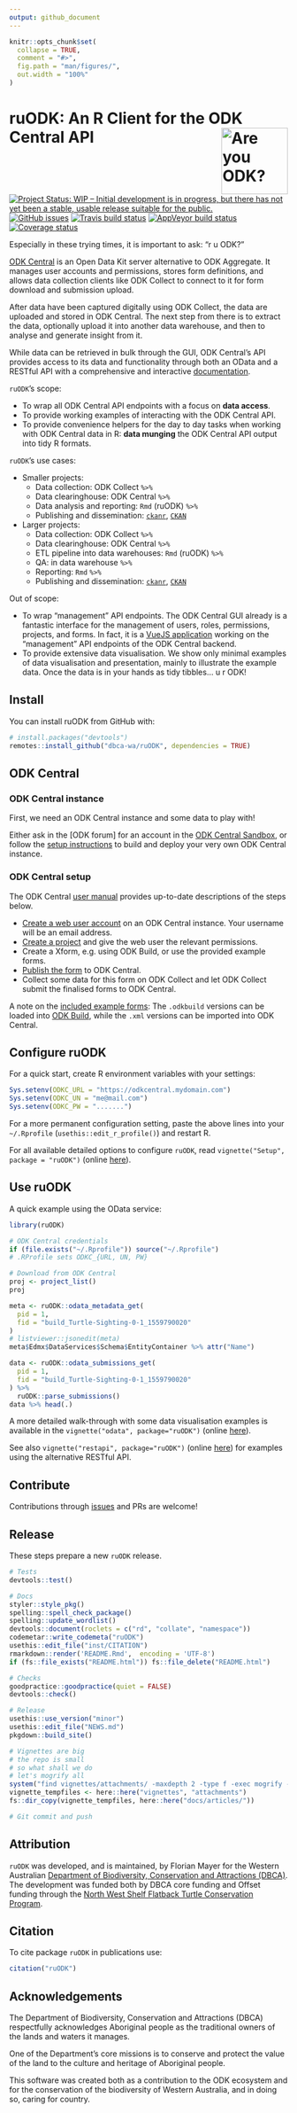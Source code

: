 ```yaml
---
output: github_document
---
```


<!-- README.md is generated from README.Rmd. Please edit that file -->

```r
knitr::opts_chunk$set(
  collapse = TRUE,
  comment = "#>",
  fig.path = "man/figures/",
  out.width = "100%"
)
```
# ruODK: An R Client for the ODK Central API <img src="man/figures/ruODK.png" align="right" alt="Are you ODK?" width="120" />
<!-- badges: start -->
[![Project Status: WIP – Initial development is in progress, but there has not yet been a stable, usable release suitable for the public.](https://www.repostatus.org/badges/latest/wip.svg)](https://www.repostatus.org/#wip)
[![GitHub issues](https://img.shields.io/github/issues/dbca-wa/ruodk.svg?style=popout)](https://github.com/dbca-wa/ruODK/issues)
[![Travis build status](https://travis-ci.org/dbca-wa/ruODK.svg?branch=master)](https://travis-ci.org/dbca-wa/ruODK)
[![AppVeyor build status](https://ci.appveyor.com/api/projects/status/github/dbca-wa/ruODK?branch=master&svg=true)](https://ci.appveyor.com/project/dbca-wa/ruODK)
[![Coverage status](https://codecov.io/gh/dbca-wa/ruODK/branch/master/graph/badge.svg)](https://codecov.io/github/dbca-wa/ruODK?branch=master)
<!-- badges: end -->

Especially in these trying times, it is important to ask: "r u ODK?"

[ODK Central](https://docs.opendatakit.org/central-intro/) is an Open Data Kit 
server alternative to ODK Aggregate. It manages user accounts and permissions, 
stores form definitions, and allows data collection clients like ODK Collect to 
connect to it for form download and submission upload.

After data have been captured digitally using ODK Collect, the data are uploaded
and stored in ODK Central. The next step from there is to extract the data, 
optionally upload it into another data warehouse, and then to analyse and 
generate insight from it. 

While data can be retrieved in bulk through the GUI, ODK Central's API provides 
access to its data and functionality through both an OData and a RESTful API 
with a comprehensive and interactive 
[documentation](https://odkcentral.docs.apiary.io/#reference/odata-endpoints).

`ruODK`'s scope:

* To wrap all ODK Central API endpoints with a focus on **data access**.
* To provide working examples of interacting with the ODK Central API.
* To provide convenience helpers for the day to day tasks when working with 
  ODK Central data in R: **data munging** the ODK Central API output into tidy 
  R formats.
  
`ruODK`'s use cases:

* Smaller projects:
  * Data collection: ODK Collect `%>%`
  * Data clearinghouse: ODK Central `%>%` 
  * Data analysis and reporting: `Rmd` (ruODK) `%>%`
  * Publishing and dissemination: [`ckanr`](https://docs.ropensci.org/ckanr/), 
    [`CKAN`](https://ckan.org/)
* Larger projects:
  * Data collection: ODK Collect `%>%`
  * Data clearinghouse: ODK Central `%>%` 
  * ETL pipeline into data warehouses: `Rmd` (ruODK) `%>%`
  * QA: in data warehouse `%>%`
  * Reporting: `Rmd` `%>%`
  * Publishing and dissemination: [`ckanr`](https://docs.ropensci.org/ckanr/),
    [`CKAN`](https://ckan.org/)
  
Out of scope:

* To wrap "management" API endpoints. The ODK Central GUI already is a fantastic 
  interface for the management of users, roles, permissions, projects, and forms.
  In fact, it is a [VueJS application](https://github.com/opendatakit/central-frontend/) 
  working on the "management" API endpoints of the ODK Central backend.
* To provide extensive data visualisation. We show only minimal examples of data 
  visualisation and presentation, mainly to illustrate the example data.
  Once the data is in your hands as tidy tibbles... u r ODK!

## Install

You can install ruODK from GitHub with:

```r
# install.packages("devtools")
remotes::install_github("dbca-wa/ruODK", dependencies = TRUE)
```

## ODK Central
### ODK Central instance
First, we need an ODK Central instance and some data to play with!

Either ask in the [ODK forum] for an account in the 
[ODK Central Sandbox](https://sandbox.central.opendatakit.org/),
or follow the [setup instructions](https://docs.opendatakit.org/central-intro/)
to build and deploy your very own ODK Central instance.

### ODK Central setup
The ODK Central [user manual](https://docs.opendatakit.org/central-using/) 
provides up-to-date descriptions of the steps below.

* [Create a web user account](https://docs.opendatakit.org/central-users/#creating-a-web-user) 
  on an ODK Central instance. Your username will be an email address.
* [Create a project](https://docs.opendatakit.org/central-projects/) and give the
  web user the relevant permissions.
* Create a Xform, e.g. using ODK Build, or use the provided example forms.
* [Publish the form](https://docs.opendatakit.org/central-forms/) to ODK Central.
* Collect some data for this form on ODK Collect and let ODK Collect submit the
  finalised forms to ODK Central.

A note on the [included example forms](https://github.com/dbca-wa/ruODK/tree/master/inst/extdata): 
The `.odkbuild` versions can be loaded into [ODK Build](https://build.opendatakit.org/), 
while the `.xml` versions can be imported into ODK Central.

## Configure ruODK
For a quick start, create R environment variables with your settings:
  
```r
Sys.setenv(ODKC_URL = "https://odkcentral.mydomain.com")
Sys.setenv(ODKC_UN = "me@mail.com")
Sys.setenv(ODKC_PW = ".......")
```

For a more permanent configuration setting, paste the above lines into your 
`~/.Rprofile` (`usethis::edit_r_profile()`) and restart R.

For all available detailed options to configure `ruODK`, read 
`vignette("Setup", package = "ruODK")` 
(online [here](https://dbca-wa.github.io/ruODK/articles/setup.html)).


## Use ruODK

A quick example using the OData service:

```r
library(ruODK)

# ODK Central credentials
if (file.exists("~/.Rprofile")) source("~/.Rprofile")
# .RProfile sets ODKC_{URL, UN, PW}

# Download from ODK Central
proj <- project_list()
proj

meta <- ruODK::odata_metadata_get(
  pid = 1,
  fid = "build_Turtle-Sighting-0-1_1559790020"
)
# listviewer::jsonedit(meta)
meta$Edmx$DataServices$Schema$EntityContainer %>% attr("Name")

data <- ruODK::odata_submissions_get(
  pid = 1,
  fid = "build_Turtle-Sighting-0-1_1559790020"
) %>%
  ruODK::parse_submissions()
data %>% head(.)
```

A more detailed walk-through with some data visualisation examples is available
in the `vignette("odata", package="ruODK")` 
(online [here](https://dbca-wa.github.io/ruODK/articles/odata.html)).

See also `vignette("restapi", package="ruODK")` 
(online [here](https://dbca-wa.github.io/ruODK/articles/api.html))
for examples using the alternative RESTful API.

## Contribute
Contributions through [issues](https://github.com/dbca-wa/ruODK/issues) 
and PRs are welcome!

## Release
These steps prepare a new `ruODK` release.

```r
# Tests
devtools::test()

# Docs
styler::style_pkg()
spelling::spell_check_package()
spelling::update_wordlist()
devtools::document(roclets = c("rd", "collate", "namespace"))
codemetar::write_codemeta("ruODK")
usethis::edit_file("inst/CITATION")
rmarkdown::render('README.Rmd',  encoding = 'UTF-8')
if (fs::file_exists("README.html")) fs::file_delete("README.html")

# Checks
goodpractice::goodpractice(quiet = FALSE)
devtools::check()

# Release
usethis::use_version("minor")
usethis::edit_file("NEWS.md")
pkgdown::build_site()

# Vignettes are big
# the repo is small
# so what shall we do
# let's mogrify all
system("find vignettes/attachments/ -maxdepth 2 -type f -exec mogrify -resize 300x200 {} \\;")
vignette_tempfiles <- here::here("vignettes", "attachments")
fs::dir_copy(vignette_tempfiles, here::here("docs/articles/"))

# Git commit and push
```

## Attribution
`ruODK` was developed, and is maintained, by Florian Mayer for the Western 
Australian [Department of Biodiversity, Conservation and Attractions (DBCA)](https://www.dbca.wa.gov.au/).
The development was funded both by DBCA core funding and Offset funding through
the [North West Shelf Flatback Turtle Conservation Program](https://flatbacks.dbca.wa.gov.au/).

## Citation

To cite package `ruODK` in publications use:

```r
citation("ruODK")
```

## Acknowledgements
The Department of Biodiversity, Conservation and Attractions (DBCA) respectfully 
acknowledges Aboriginal people as the traditional owners of the lands and waters 
it manages.

One of the Department's core missions is to conserve and protect the value of 
the land to the culture and heritage of Aboriginal people.

This software was created both as a contribution to the ODK ecosystem and for 
the conservation of the biodiversity of Western Australia, and in doing so, 
caring for country.
